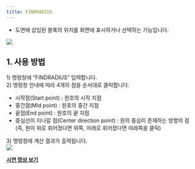 ```yaml
---
title: FINDRADIUS
---
```



[image1]: ../../../../../assets/images/commands/findradius/image1.png
[image2]: ../../../../../assets/images/commands/findradius/image2.png

* 도면에 삽입된 블록의 위치를 화면에 표시하거나 선택하는 기능입니다.

![][image1]

## **1\. 사용 방법**

1\) 명령창에 “FINDRADIUS” 입력합니다.  
2\) 명령창 안내에 따라 4개의 점을 순서대로 클릭합니다.

- 시작점(Start point) : 원호의 시작 지점  
- 중간점(Mid point) : 원호의 중간 지점  
-  끝점(End point) : 원호의 끝 지점  
- 중심선이 지나갈 점(Center direction point) : 원의 중심이 존재하는 방향의 점  
  (즉, 원이 위로 휘어졌다면 위쪽, 아래로 휘어졌다면 아래쪽을 클릭)

3\) 명령창에 계산 결과가 출력됩니다.  
![][image2]

[**<Icon name="youtube" class="emoji"/> 시연 영상 보기**]()

